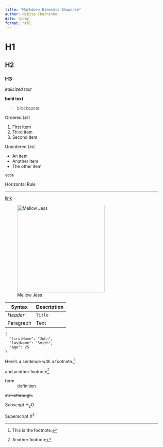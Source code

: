 ```yaml
---
title: "Markdown Elements Showcase"
author: Nikita Tkachenko
date: today
format: html
---
```


# H1

## H2

### H3

*italicized text*

**bold text**

> blockquote

Ordered List

1.  First item
2.  Third item
3.  Second item

Unordered List

-   An item
-   Another Item
-   The other item

`code`

Horizontal Rule

------------------------------------------------------------------------

[link](https://www.example.com)

![Mellow Jess](images/mellow_jess.png){fig-align="left" width="3in"}

| Syntax    | Description |
|-----------|-------------|
| *Header*  | `Title`     |
| Paragraph | Text        |

```         
{
  "firstName": "John",
  "lastName": "Smith",
  "age": 25
}
```

Here's a sentence with a footnote.[^1]

[^1]: This is the footnote.

and another footnote^[Another footnote]



term
:   definition

~~strikethrough.~~

Subscript H~2~O

Superscript X^2^
